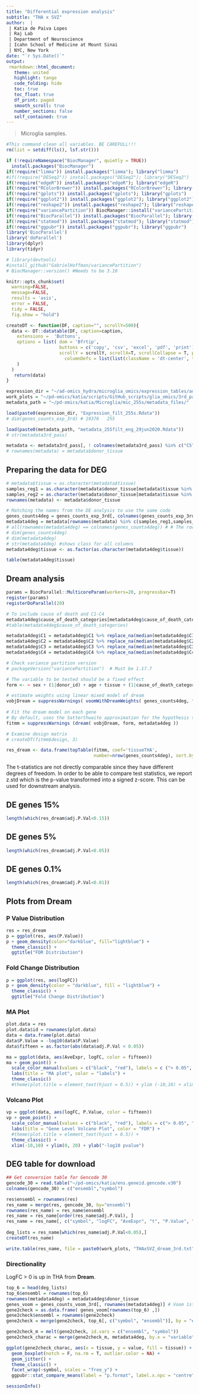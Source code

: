 ```yaml
---
title: "Differential expression analysis"
subtitle: "THA x SVZ"
author:  |
 | Katia de Paiva Lopes 
 | Raj Lab
 | Department of Neuroscience
 | Icahn School of Medicine at Mount Sinai
 | NYC, New York
date: "`r Sys.Date()`"
output: 
 rmarkdown::html_document:
   theme: united
   highlight: tango
   code_folding: hide
   toc: true
   toc_float: true
   df_print: paged
   smooth_scroll: true
   number_sections: false
   self_contained: true  
---
```


> Microglia samples.

```r
#This command clean all variables. BE CAREFULL!!! 
rm(list = setdiff(ls(), lsf.str()))
```

```r
if (!requireNamespace("BiocManager", quietly = TRUE))
  install.packages("BiocManager")
if(!require("limma")) install.packages("limma"); library("limma")
#if(!require("DESeq2")) install.packages("DESeq2"); library("DESeq2")
if(!require("edgeR")) install.packages("edgeR"); library("edgeR")
if(!require("RColorBrewer")) install.packages("RColorBrewer"); library("RColorBrewer")
if(!require("gplots")) install.packages("gplots"); library("gplots")
if(!require("ggplot2")) install.packages("ggplot2"); library("ggplot2")
if(!require("reshape2")) install.packages("reshape2"); library("reshape2")
if(!require("variancePartition")) BiocManager::install("variancePartition"); library("variancePartition")
if(!require("BiocParallel")) install.packages("BiocParallel"); library("BiocParallel")
if(!require("statmod")) install.packages("statmod"); library("statmod")
if(!require("ggpubr")) install.packages("ggpubr"); library("ggpubr")
library('BiocParallel')
library('doParallel')
library(dplyr)
library(tidyr)

# library(devtools)
#install_github("GabrielHoffman/variancePartition")
# BiocManager::version() #Needs to be 3.10

knitr::opts_chunk$set( 
  warning=FALSE,
  message=FALSE,
  results = 'asis',
  error = FALSE,
  tidy = FALSE,
  fig.show = "hold")
```

```r
createDT <- function(DF, caption="", scrollY=500){
  data <- DT::datatable(DF, caption=caption,
    extensions =  'Buttons',
    options = list( dom = 'Bfrtip', 
                    buttons = c('copy', 'csv', 'excel', 'pdf', 'print'), 
                    scrollY = scrollY, scrollX=T, scrollCollapse = T, paging = F,  
                      columnDefs = list(list(className = 'dt-center', targets = "_all"))
    )
  ) 
   return(data)
}
```

```r
expression_dir = "~/ad-omics_hydra/microglia_omics/expression_tables/added_pilot_314s/expr_4brain_regions/"
work_plots = "~/pd-omics/katia/scripts/GitHub_scripts/glia_omics/3rd_pass_mic_255s/brain_regions/pairwise_dream/"
metadata_path = "~/pd-omics/katia/Microglia/mic_255s/metadata_files/"
```

```r
load(paste0(expression_dir, "Expression_filt_255s.Rdata")) 
# dim(genes_counts_exp_3rd) # 19376   255

load(paste0(metadata_path, "metadata_255filt_eng_29jun2020.Rdata"))
# str(metadata3rd_pass)

metadata <- metadata3rd_pass[, ! colnames(metadata3rd_pass) %in% c("C5", "C6", "C7", "C8", "C9", "C10")] 
# rownames(metadata) = metadata$donor_tissue
```

## Preparing the data for DEG
```r
# metadata$tissue = as.character(metadata$tissue)
samples_reg1 = as.character(metadata$donor_tissue[metadata$tissue %in% "THA"])
samples_reg2 = as.character(metadata$donor_tissue[metadata$tissue %in% "SVZ"])
rownames(metadata) <- metadata$donor_tissue

# Matching the names from the DE analysis to use the same code 
genes_counts4deg = genes_counts_exp_3rd[, colnames(genes_counts_exp_3rd) %in% c(samples_reg1,samples_reg2) ]
metadata4deg = metadata[rownames(metadata) %in% c(samples_reg1,samples_reg2) ,]
# all(rownames(metadata4deg) == colnames(genes_counts4deg)) # # The rownames of the metadata needs to be in the same order as colnames expression table 
# dim(genes_counts4deg) 
# dim(metadata4deg) 
# str(metadata4deg) #shows class for all columns 
metadata4deg$tissue <- as.factor(as.character(metadata4deg$tissue))

table(metadata4deg$tissue)
```

## Dream analysis {.tabset .tabset-fade .tabset-pills} 
```r
params = BiocParallel::MulticoreParam(workers=20, progressbar=T)
register(params)
registerDoParallel(20)

# To include cause of death and C1-C4
metadata4deg$cause_of_death_categories[metadata4deg$cause_of_death_categories %in% NA] <- "Other"
#table(metadata4deg$cause_of_death_categories)

metadata4deg$C1 = metadata4deg$C1 %>% replace_na(median(metadata4deg$C1, na.rm = T))
metadata4deg$C2 = metadata4deg$C2 %>% replace_na(median(metadata4deg$C2, na.rm = T))
metadata4deg$C3 = metadata4deg$C3 %>% replace_na(median(metadata4deg$C3, na.rm = T))
metadata4deg$C4 = metadata4deg$C4 %>% replace_na(median(metadata4deg$C4, na.rm = T))

# Check variance partition version 
# packageVersion("variancePartition")  # Must be 1.17.7

# The variable to be tested should be a fixed effect
form <- ~ sex + (1|donor_id) + age + tissue + (1|cause_of_death_categories) + C1 + C2 + C3 + C4 + picard_pct_mrna_bases + picard_summed_median + picard_pct_ribosomal_bases

# estimate weights using linear mixed model of dream
vobjDream = suppressWarnings( voomWithDreamWeights( genes_counts4deg, form, metadata4deg ) ) # supressing messages because of Biocparallel was generating a lot of messages  
 
# Fit the dream model on each gene
# By default, uses the Satterthwaite approximation for the hypothesis test
fitmm = suppressWarnings (dream( vobjDream, form, metadata4deg )) 

# Examine design matrix
# createDT(fitmm$design, 3)

res_dream <- data.frame(topTable(fitmm, coef='tissueTHA', 
                                 number=nrow(genes_counts4deg), sort.by = "p"), check.names = F)
```

The t-statistics are not directly comparable since they have different degrees of freedom. In order to be able to compare test statistics, we report z.std which is the p-value transformed into a signed z-score. This can be used for downstream analysis.

## DE genes 15% 
```r
length(which(res_dream$adj.P.Val<0.15))
```

## DE genes 5% 
```r
length(which(res_dream$adj.P.Val<0.05))
```

## DE genes 0.1% 
```r
length(which(res_dream$adj.P.Val<0.01))
```

## Plots from Dream {.tabset .tabset-fade .tabset-pills}
### P Value Distribution {.tabset .tabset-fade .tabset-pills}
```r
res = res_dream
p = ggplot(res, aes(P.Value))
p + geom_density(color="darkblue", fill="lightblue") +
  theme_classic() +
  ggtitle("FDR Distribution")
```

### Fold Change Distribution {.tabset .tabset-fade .tabset-pills}
```r
p = ggplot(res, aes(logFC))
p + geom_density(color = "darkblue", fill = "lightblue") + 
  theme_classic() +
  ggtitle("Fold Change Distribution")
```

### MA Plot {.tabset .tabset-fade .tabset-pills}
```r
plot.data = res
plot.data$id = rownames(plot.data)
data = data.frame(plot.data)
data$P.Value = -log10(data$P.Value)
data$fifteen = as.factor(abs(data$adj.P.Val < 0.05))

ma = ggplot(data, aes(AveExpr, logFC, color = fifteen))
ma + geom_point() +
  scale_color_manual(values = c("black", "red"), labels = c ("> 0.05", "< 0.05")) +
  labs(title = "MA plot", color = "labels") +
  theme_classic()
  #theme(plot.title = element_text(hjust = 0.5)) + ylim (-10,10) + xlim(-4,22)

```

### Volcano Plot {.tabset .tabset-fade .tabset-pills}
```r
vp = ggplot(data, aes(logFC, P.Value, color = fifteen))
vp + geom_point() +
  scale_color_manual(values = c("black", "red"), labels = c("> 0.05", "< 0.05")) + 
  labs(title = "Gene Level Volcano Plot", color = "FDR") +
  #theme(plot.title = element_text(hjust = 0.5)) +
  theme_classic() +
  xlim(-10,10) + ylim(0, 20) + ylab("-log10 pvalue")

```

## DEG table for download
```r
## Get conversion table for Gencode 30
gencode_30 = read.table("~/pd-omics/katia/ens.geneid.gencode.v30")
colnames(gencode_30) = c("ensembl","symbol")

res$ensembl = rownames(res)
res_name = merge(res, gencode_30, by="ensembl")
rownames(res_name) = res_name$ensembl
res_name = res_name[order(res_name$adj.P.Val), ]
res_name = res_name[, c("symbol", "logFC", "AveExpr", "t", "P.Value", "adj.P.Val", "z.std")]
   
deg_lists = res_name[which(res_name$adj.P.Val<0.05),]
createDT(res_name)

write.table(res_name, file = paste0(work_plots, "THAxSVZ_dream_3rd.txt"), quote = F, sep = "\t")

```

### Directionality 
LogFC > 0 is up in THA from **Dream**. 
```r
top_6 = head(deg_lists)
top_6$ensembl = rownames(top_6)
rownames(metadata4deg) = metadata4deg$donor_tissue
genes_voom = genes_counts_voom_3rd[, rownames(metadata4deg)] # Voom 1st pass only for the samples used in this comparison 
gene2check = as.data.frame( genes_voom[rownames(top_6) ,])
gene2check$ensembl = rownames(gene2check)
gene2check = merge(gene2check, top_6[, c("symbol", "ensembl")], by = "ensembl")

gene2check_m = melt(gene2check, id.vars = c("ensembl", "symbol"))
gene2check_charac = merge(gene2check_m, metadata4deg, by.x = "variable", by.y = "donor_tissue")

ggplot(gene2check_charac, aes(x = tissue, y = value, fill = tissue)) +
  geom_boxplot(notch = F, na.rm = T, outlier.color = NA) +
  geom_jitter() +
  theme_classic() + 
  facet_wrap(~symbol, scales = "free_y") +
  ggpubr::stat_compare_means(label = "p.format", label.x.npc = "centre", method = "wilcox.test")
```

```r
sessionInfo()
```
